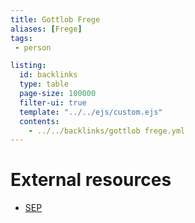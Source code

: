 ```yaml
---
title: Gottlob Frege
aliases: [Frege]
tags: 
 - person

listing:
  id: backlinks
  type: table
  page-size: 100000
  filter-ui: true
  template: "../../ejs/custom.ejs"
  contents:
    - ../../backlinks/gottlob frege.yml
---
```


# External resources
- [SEP](https://plato.stanford.edu/entries/frege)